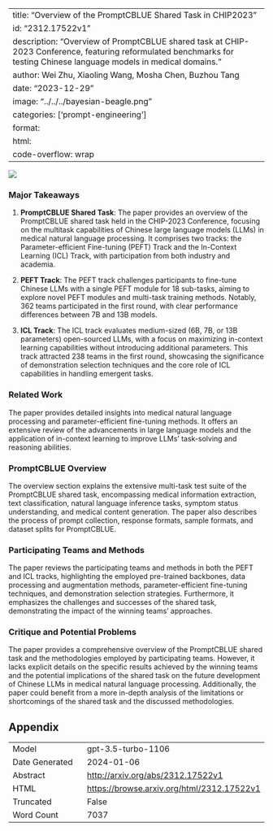 
---
title: "Overview of the PromptCBLUE Shared Task in CHIP2023"
id: "2312.17522v1"
description: "Overview of PromptCBLUE shared task at CHIP-2023 Conference, featuring reformulated benchmarks for testing Chinese language models in medical domains."
author: Wei Zhu, Xiaoling Wang, Mosha Chen, Buzhou Tang
date: "2023-12-29"
image: "../../../bayesian-beagle.png"
categories: ['prompt-engineering']
format:
  html:
    code-overflow: wrap
---

![](None)

### Major Takeaways

1. **PromptCBLUE Shared Task**: The paper provides an overview of the PromptCBLUE shared task held in the CHIP-2023 Conference, focusing on the multitask capabilities of Chinese large language models (LLMs) in medical natural language processing. It comprises two tracks: the Parameter-efficient Fine-tuning (PEFT) Track and the In-Context Learning (ICL) Track, with participation from both industry and academia.

2. **PEFT Track**: The PEFT track challenges participants to fine-tune Chinese LLMs with a single PEFT module for 18 sub-tasks, aiming to explore novel PEFT modules and multi-task training methods. Notably, 362 teams participated in the first round, with clear performance differences between 7B and 13B models.

3. **ICL Track**: The ICL track evaluates medium-sized (6B, 7B, or 13B parameters) open-sourced LLMs, with a focus on maximizing in-context learning capabilities without introducing additional parameters. This track attracted 238 teams in the first round, showcasing the significance of demonstration selection techniques and the core role of ICL capabilities in handling emergent tasks.

### Related Work

The paper provides detailed insights into medical natural language processing and parameter-efficient fine-tuning methods. It offers an extensive review of the advancements in large language models and the application of in-context learning to improve LLMs' task-solving and reasoning abilities.

### PromptCBLUE Overview

The overview section explains the extensive multi-task test suite of the PromptCBLUE shared task, encompassing medical information extraction, text classification, natural language inference tasks, symptom status understanding, and medical content generation. The paper also describes the process of prompt collection, response formats, sample formats, and dataset splits for PromptCBLUE.

### Participating Teams and Methods

The paper reviews the participating teams and methods in both the PEFT and ICL tracks, highlighting the employed pre-trained backbones, data processing and augmentation methods, parameter-efficient fine-tuning techniques, and demonstration selection strategies. Furthermore, it emphasizes the challenges and successes of the shared task, demonstrating the impact of the winning teams' approaches.

### Critique and Potential Problems

The paper provides a comprehensive overview of the PromptCBLUE shared task and the methodologies employed by participating teams. However, it lacks explicit details on the specific results achieved by the winning teams and the potential implications of the shared task on the future development of Chinese LLMs in medical natural language processing. Additionally, the paper could benefit from a more in-depth analysis of the limitations or shortcomings of the shared task and the discussed methodologies.

## Appendix

|          |          |
|----------|----------|
| Model     | gpt-3.5-turbo-1106       |
| Date Generated     | 2024-01-06       |
| Abstract | [http://arxiv.org/abs/2312.17522v1](http://arxiv.org/abs/2312.17522v1)        |
| HTML     | [https://browse.arxiv.org/html/2312.17522v1](https://browse.arxiv.org/html/2312.17522v1)       |
| Truncated       | False       |
| Word Count       | 7037       |